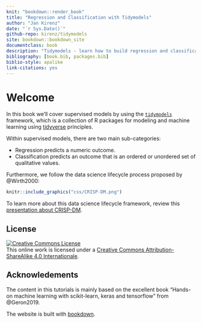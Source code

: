 ```yaml
--- 
knit: "bookdown::render_book"
title: "Regression and Classification with Tidymodels"
author: "Jan Kirenz"
date: "`r Sys.Date()`"
github-repo: kirenz/tidymodels
site: bookdown::bookdown_site
documentclass: book
description: "Tidymodels - learn how to build regression and classification models using the tidymodels framework including recipes and workflows."
bibliography: [book.bib, packages.bib]
biblio-style: apalike
link-citations: yes
---
```



# Welcome {.unnumbered}

In this book we'll cover supervised models by using the  [`tidymodels`](https://www.tidymodels.org/) framework, which is a collection of R packages for modeling and machine learning using [tidyverse](https://www.tidyverse.org/) principles. 

Within supervised models, there are two main sub-categories:

* Regression predicts a numeric outcome.
* Classification predicts an outcome that is an ordered or unordered set of qualitative values.

Furthermore, we follow the data science lifecycle process proposed by @Wirth2000:


```r

knitr::include_graphics("css/CRISP-DM.png")

```

To learn more about this data science lifecycle framework, review this [presentation about CRISP-DM](https://docs.google.com/presentation/d/1Y_6d-yv0Wq9WQvWkYS64KYkcSoswewm-7t2jfSz3aT4/edit?usp=sharing). 


## License {.unnumbered}

<a rel="license" href="https://creativecommons.org/licenses/by-sa/4.0/"><img src="https://licensebuttons.net/l/by-sa/4.0/88x31.png" alt="Creative Commons License" style="border-width:0"/></a><br />This online work is licensed under a <a rel="license" href="https://creativecommons.org/licenses/by-sa/4.0/">Creative Commons Attribution-ShareAlike 4.0 Internationale</a>.


## Acknowledements {.unnumbered}

The content in this tutorials is mainly based on the excellent book “Hands-on machine learning with scikit-learn, keras and tensorflow” from @Geron2019.

The website is built with [bookdown](https://bookdown.org/).
